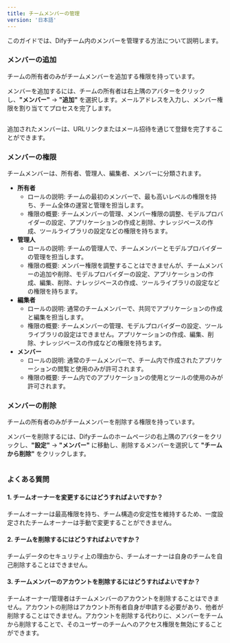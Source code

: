 ```yaml
---
title: チームメンバーの管理
version: '日本語'
---
```


このガイドでは、Difyチーム内のメンバーを管理する方法について説明します。

### メンバーの追加

<Tip>
チームの所有者のみがチームメンバーを追加する権限を持っています。
</Tip>

メンバーを追加するには、チームの所有者は右上隅のアバターをクリックし、**"メンバー"** → **"追加"** を選択します。メールアドレスを入力し、メンバー権限を割り当ててプロセスを完了します。

<Frame caption="チームメンバーへの権限の割り当て">
  <img src="/ja-jp/img/team-members-management-01.png" alt="" />
</Frame>

追加されたメンバーは、URLリンクまたはメール招待を通じて登録を完了することができます。

### メンバーの権限

チームメンバーは、所有者、管理人、編集者、メンバーに分類されます。

* **所有者**
  * ロールの説明: チームの最初のメンバーで、最も高いレベルの権限を持ち、チーム全体の運営と管理を担当します。
  * 権限の概要: チームメンバーの管理、メンバー権限の調整、モデルプロバイダーの設定、アプリケーションの作成と削除、ナレッジベースの作成、ツールライブラリの設定などの権限を持ちます。
* **管理人**
  * ロールの説明: チームの管理人で、チームメンバーとモデルプロバイダーの管理を担当します。
  * 権限の概要: メンバー権限を調整することはできませんが、チームメンバーの追加や削除、モデルプロバイダーの設定、アプリケーションの作成、編集、削除、ナレッジベースの作成、ツールライブラリの設定などの権限を持ちます。
* **編集者**
  * ロールの説明: 通常のチームメンバーで、共同でアプリケーションの作成と編集を担当します。
  * 権限の概要: チームメンバーの管理、モデルプロバイダーの設定、ツールライブラリの設定はできません。アプリケーションの作成、編集、削除、ナレッジベースの作成などの権限を持ちます。
* **メンバー**
  * ロールの説明: 通常のチームメンバーで、チーム内で作成されたアプリケーションの閲覧と使用のみが許可されます。
  * 権限の概要: チーム内でのアプリケーションの使用とツールの使用のみが許可されます。

### メンバーの削除

<Tip>
チームの所有者のみがチームメンバーを削除する権限を持っています。
</Tip>

メンバーを削除するには、Difyチームのホームページの右上隅のアバターをクリックし、**"設定"** → **"メンバー"** に移動し、削除するメンバーを選択して **"チームから削除"** をクリックします。

<Frame caption="メンバーの削除">
  <img src="/ja-jp/img/team-members-management-02.png" alt="" />
</Frame>

### よくある質問

#### 1. チームオーナーを変更するにはどうすればよいですか？

チームオーナーは最高権限を持ち、チーム構造の安定性を維持するため、一度設定されたチームオーナーは手動で変更することができません。

#### 2. チームを削除するにはどうすればよいですか？

チームデータのセキュリティ上の理由から、チームオーナーは自身のチームを自己削除することはできません。

#### 3. チームメンバーのアカウントを削除するにはどうすればよいですか？

チームオーナー/管理者はチームメンバーのアカウントを削除することはできません。アカウントの削除はアカウント所有者自身が申請する必要があり、他者が削除することはできません。アカウントを削除する代わりに、メンバーをチームから削除することで、そのユーザーのチームへのアクセス権限を無効にすることができます。
